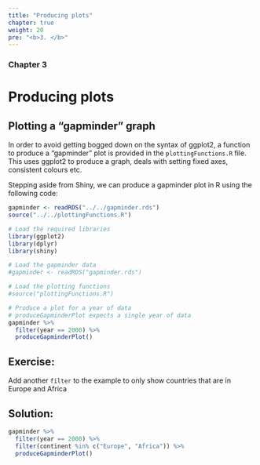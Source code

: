 ```yaml
---
title: "Producing plots"
chapter: true
weight: 20
pre: "<b>3. </b>"
---
```

### Chapter 3

# Producing plots


## Plotting a "gapminder" graph

In order to avoid getting bogged down on the syntax of ggplot2, a function to produce a "gapminder" plot is provided in the `plottingFunctions.R` file.  This uses ggplot2 to produce a graph, deals with setting fixed axes, consistent colours etc.

Stepping aside from Shiny, we can produce a gapminder plot in R using the following code:

```r
gapminder <- readRDS("../../gapminder.rds")
source("../../plottingFunctions.R")
```


```r
# Load the required libraries
library(ggplot2)
library(dplyr)
library(shiny)

# Load the gapminder data 
#gapminder <- readRDS("gapminder.rds")

# Load the plotting functions
#source("plottingFunctions.R")

# Produce a plot for a year of data
# produceGapminderPlot expects a single year of data
gapminder %>% 
  filter(year == 2000) %>% 
  produceGapminderPlot()

```


## Exercise:

Add another `filter` to the example to only show countries that are in Europe and Africa

## Solution:

```r

gapminder %>% 
  filter(year == 2000) %>% 
  filter(continent %in% c("Europe", "Africa")) %>% 
  produceGapminderPlot()
```


